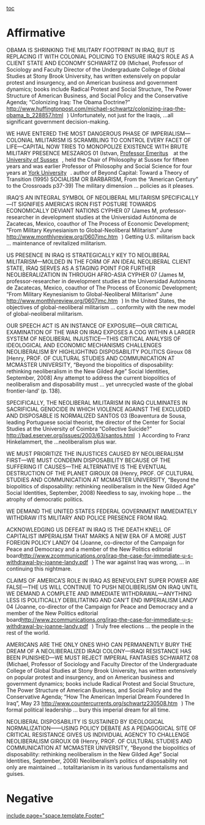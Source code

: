 [[toc]]
=Affirmative= 
<span style="background-color: #ffffff;">OBAMA IS SHRINKING THE MILITARY FOOTPRINT IN IRAQ, BUT IS REPLACING IT WITH COLONIAL POLICING TO ENSURE IRAQ’S ROLE AS A CLIENT STATE AND ECONOMY
SCHWARTZ 09
(Michael, Professor of Sociology and Faculty Director of the Undergraduate College of Global Studies at Stony Brook University, has written extensively on popular protest and insurgency, and on American business and government dynamics; books include Radical Protest and Social Structure, The Power Structure of American Business, and Social Policy and the Conservative Agenda; “Colonizing Iraq: The Obama Doctrine?” <span style="background-attachment: initial; background-clip: initial; background-color: initial; url(http: //wiki.debatecoaches.org/i/a.gif); background-origin: initial; background-position: 100% 50%; background-repeat: no-repeat no-repeat; padding-right: 10px;">[[http://www.huffingtonpost.com/michael-schwartz/colonizing-iraq-the-obama_b_228857.html]]</span>)
Unfortunately, not just for the Iraqis, …all significant government decision-making.

WE HAVE ENTERED THE MOST DANGEROUS PHASE OF IMPERIALISM—COLONIAL MILITARISM IS SCRAMBLING TO CONTROL EVERY FACET OF LIFE—CAPITAL NOW TRIES TO MONOPOLIZE EXISTENCE WITH BRUTE MILITARY PRESENCE
MESZAROS 01
(Istvan, <span style="background-attachment: initial; background-clip: initial; background-color: initial; url(http: //wiki.debatecoaches.org/i/a.gif); background-origin: initial; background-position: 100% 50%; background-repeat: no-repeat no-repeat; padding-right: 10px;">[[http://en.wikipedia.org/wiki/Professor_Emeritus|Professor Emeritus]]</span> at the <span style="background-attachment: initial; background-clip: initial; background-color: initial; url(http: //wiki.debatecoaches.org/i/a.gif); background-origin: initial; background-position: 100% 50%; background-repeat: no-repeat no-repeat; padding-right: 10px;">[[http://en.wikipedia.org/wiki/University_of_Sussex|University of Sussex]]</span>, held the Chair of Philosophy at Sussex for fifteen years and was earlier Professor of Philosophy and Social Science for four years at <span style="background-attachment: initial; background-clip: initial; background-color: initial; url(http: //wiki.debatecoaches.org/i/a.gif); background-origin: initial; background-position: 100% 50%; background-repeat: no-repeat no-repeat; padding-right: 10px;">[[http://en.wikipedia.org/wiki/York_University|York University]]</span>. author of Beyond Capital: Toward a Theory of Transition (1995) SOCIALISM OR BARBARISM, From the “American Century” to the Crossroads p37-39)
The military dimension … policies as it pleases.

IRAQ’S AN INTEGRAL SYMBOL OF NEOLIBERAL MILITARISM SPECIFICALLY—IT SIGNIFIES AMERICA’S IRON FIST POSTURE TOWARDS ECONOMICALLY DEVIANT NATIONS
CYPHER 07
(James M, professor-researcher in development studies at the Universidad Autónoma de Zacatecas, Mexico, coauthor of The Process of Economic Development; “From Military Keynesianism to Global-Neoliberal Militarism” June <span style="background-attachment: initial; background-clip: initial; background-color: initial; url(http: //wiki.debatecoaches.org/i/a.gif); background-origin: initial; background-position: 100% 50%; background-repeat: no-repeat no-repeat; padding-right: 10px;">[[http://www.monthlyreview.org/0607jmc.htm]]</span>)
Getting U.S. militarism back … maintenance of revitalized militarism.

US PRESENCE IN IRAQ IS STRATEGICALLY KEY TO NEOLIBERAL MILITARISM—MOLDED IN THE FORM OF AN IDEAL NEOLIBERAL CLIENT STATE, IRAQ SERVES AS A STAGING POINT FOR FURTHER NEOLIBERALIZATION IN THROUGH AFRO-ASIA
CYPHER 07
(James M, professor-researcher in development studies at the Universidad Autónoma de Zacatecas, Mexico, coauthor of The Process of Economic Development; “From Military Keynesianism to Global-Neoliberal Militarism” June <span style="background-attachment: initial; background-clip: initial; background-color: initial; url(http: //wiki.debatecoaches.org/i/a.gif); background-origin: initial; background-position: 100% 50%; background-repeat: no-repeat no-repeat; padding-right: 10px;">[[http://www.monthlyreview.org/0607jmc.htm]]</span>)
In the United States, the objectives of global-neoliberal militarism … conformity with the new model of global-neoliberal militarism.

OUR SPEECH ACT IS AN INSTANCE OF EXPOSURE—OUR CRITICAL EXAMINATION OF THE WAR ON IRAQ EXPOSES A COG WITHIN A LARGER SYSTEM OF NEOLIBERAL INJUSTICE—THIS CRITICAL ANALYSIS OF IDEOLOGICAL AND ECONOMIC MECHANISMS CHALLENGES NEOLIBERALISM BY HIGHLIGHTING DISPOSABILITY POLITICS
Giroux 08
[Henry, PROF. OF CULTURAL STUDIES AND COMMUNICATION AT MCMASTER UNIVERSITY, “Beyond the biopolitics of disposability: rethinking neoliberalism in the New Gilded Age” Social Identities, September, 2008]
Any attempt to address the current biopolitics of neoliberalism and disposability must … yet unrecycled waste of the global frontier-land’ (p. 138).

SPECIFICALLY, THE NEOLIBERAL MILITARISM IN IRAQ CULMINATES IN SACRIFICIAL GENOCIDE IN WHICH VIOLENCE AGAINST THE EXCLUDED AND DISPOSABLE IS NORMALIZED
SANTOS 03
(Boaventura de Sousa, leading Portuguese social theorist, the director of the Center for Social Studies at the University of Coimbra “Collective Suicide?” <span style="background-attachment: initial; background-clip: initial; background-color: initial; url(http: //wiki.debatecoaches.org/i/a.gif); background-origin: initial; background-position: 100% 50%; background-repeat: no-repeat no-repeat; padding-right: 10px;">[[http://bad.eserver.org/issues/2003/63/santos.html]]</span>)
According to Franz Hinkelammert, the …neoliberalism plus war.

WE MUST PRIORITIZE THE INJUSTICES CAUSED BY NEOLIBERALISM FIRST—WE MUST CONDEMN DISPOSABILITY BECAUSE OF THE SUFFERING IT CAUSES—THE ALTERNATIVE IS THE EVENTUAL DESTRUCTION OF THE PLANET
GIROUX 08
(Henry, PROF. OF CULTURAL STUDIES AND COMMUNICATION AT MCMASTER UNIVERSITY, “Beyond the biopolitics of disposability: rethinking neoliberalism in the New Gilded Age” Social Identities, September, 2008)
Needless to say, invoking hope … the atrophy of democratic politics.

WE DEMAND THE UNITED STATES FEDERAL GOVERNMENT IMMEDIATELY WITHDRAW ITS MILITARY AND POLICE PRESENCE FROM IRAQ.

ACKNOWLEDGING US DEFEAT IN IRAQ IS THE DEATH KNELL OF CAPITALIST IMPERIALISM THAT MARKS A NEW ERA OF A MORE JUST FOREIGN POLICY
LANDY 04
(Joanne, co-director of the Campaign for Peace and Democracy and a member of the New Politics editorial board<span style="background-attachment: initial; background-clip: initial; background-color: initial; url(http: //wiki.debatecoaches.org/i/a.gif); background-origin: initial; background-position: 100% 50%; background-repeat: no-repeat no-repeat; padding-right: 10px;">[[http://www.zcommunications.org/iraq-the-case-for-immediate-u-s-withdrawal-by-joanne-landy.pdf]]</span>)
The war against Iraq was wrong, … in continuing this nightmare.

CLAIMS OF AMERICA’S ROLE IN IRAQ AS BENEVOLENT SUPER POWER ARE FALSE—THE US WILL CONTINUE TO PUSH NEOLIBERLISM ON IRAQ UNTIL WE DEMAND A COMPLETE AND IMMEDIATE WITHDRAWAL—ANYTHING LESS IS POLITICALLY DEBILITATING AND CAN’T END IMPERIALISM
LANDY 04
(Joanne, co-director of the Campaign for Peace and Democracy and a member of the New Politics editorial board<span style="background-attachment: initial; background-clip: initial; background-color: initial; url(http: //wiki.debatecoaches.org/i/a.gif); background-origin: initial; background-position: 100% 50%; background-repeat: no-repeat no-repeat; padding-right: 10px;">[[http://www.zcommunications.org/iraq-the-case-for-immediate-u-s-withdrawal-by-joanne-landy.pdf]]</span>)
Truly free elections … the people in the rest of the world.

AMERICANS ARE THE ONLY ONES WHO CAN PERMANENTLY BURY THE DREAM OF A NEOLIBERALIZED IRAQI COLONY—IRAQI RESISTANCE HAS BEEN PUNISHED—WE MUST REJECT IMPERIAL FANTASIES
SCHWARTZ 08
(Michael, Professor of Sociology and Faculty Director of the Undergraduate College of Global Studies at Stony Brook University, has written extensively on popular protest and insurgency, and on American business and government dynamics; books include Radical Protest and Social Structure, The Power Structure of American Business, and Social Policy and the Conservative Agenda; “How The American Imperial Dream Foundered In Iraq”, May 23 <span style="background-attachment: initial; background-clip: initial; background-color: initial; url(http: //wiki.debatecoaches.org/i/a.gif); background-origin: initial; background-position: 100% 50%; background-repeat: no-repeat no-repeat; padding-right: 10px;">[[http://www.countercurrents.org/schwartz230508.htm]]</span>)
The formal political leadership … bury this imperial dream for all time.

NEOLIBERAL DISPOSABILITY IS SUSTAINED BY IDEOLOGICAL NORMALIZATION——USING POLICY DEBATE AS A PEDAGOGICAL SITE OF CRITICAL RESISTANCE GIVES US INDIVIDUAL AGENCY TO CHALLENGE NEOLIBERALISM
GIROUX 08
(Henry, PROF. OF CULTURAL STUDIES AND COMMUNICATION AT MCMASTER UNIVERSITY, “Beyond the biopolitics of disposability: rethinking neoliberalism in the New Gilded Age” Social Identities, September, 2008)
Neoliberalism’s politics of disposability not only are maintained … totalitarianism in its various fundamentalisms and guises.</span>
=Negative= 

[[include page="space.template.Footer"]]